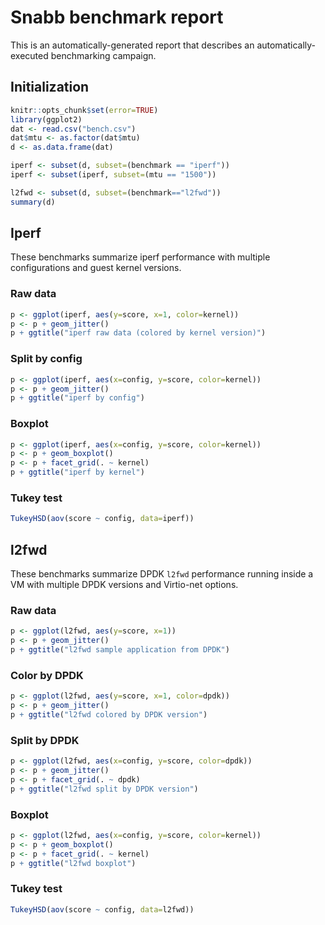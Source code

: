 # Snabb benchmark report

This is an automatically-generated report that describes an
automatically-executed benchmarking campaign.

## Initialization

```r
knitr::opts_chunk$set(error=TRUE)
library(ggplot2)
dat <- read.csv("bench.csv")
dat$mtu <- as.factor(dat$mtu)
d <- as.data.frame(dat)

iperf <- subset(d, subset=(benchmark == "iperf"))
iperf <- subset(iperf, subset=(mtu == "1500"))

l2fwd <- subset(d, subset=(benchmark=="l2fwd"))
summary(d)
```

## Iperf

These benchmarks summarize iperf performance with multiple
configurations and guest kernel versions.

### Raw data

```r
p <- ggplot(iperf, aes(y=score, x=1, color=kernel))
p <- p + geom_jitter()
p + ggtitle("iperf raw data (colored by kernel version)")
```

### Split by config

```r
p <- ggplot(iperf, aes(x=config, y=score, color=kernel))
p <- p + geom_jitter()
p + ggtitle("iperf by config")
```

### Boxplot

```r
p <- ggplot(iperf, aes(x=config, y=score, color=kernel))
p <- p + geom_boxplot()
p <- p + facet_grid(. ~ kernel)
p + ggtitle("iperf by kernel")
```

### Tukey test

```r
TukeyHSD(aov(score ~ config, data=iperf))
```

## l2fwd

These benchmarks summarize DPDK `l2fwd` performance running inside a
VM with multiple DPDK versions and Virtio-net options.

### Raw data

```r
p <- ggplot(l2fwd, aes(y=score, x=1))
p <- p + geom_jitter()
p + ggtitle("l2fwd sample application from DPDK")
```

### Color by DPDK

```r
p <- ggplot(l2fwd, aes(y=score, x=1, color=dpdk))
p <- p + geom_jitter()
p + ggtitle("l2fwd colored by DPDK version")
```

### Split by DPDK

```r
p <- ggplot(l2fwd, aes(x=config, y=score, color=dpdk))
p <- p + geom_jitter()
p <- p + facet_grid(. ~ dpdk)
p + ggtitle("l2fwd split by DPDK version")
```

### Boxplot

```r
p <- ggplot(l2fwd, aes(x=config, y=score, color=kernel))
p <- p + geom_boxplot()
p <- p + facet_grid(. ~ kernel)
p + ggtitle("l2fwd boxplot")
```

### Tukey test

```r
TukeyHSD(aov(score ~ config, data=l2fwd))
```
